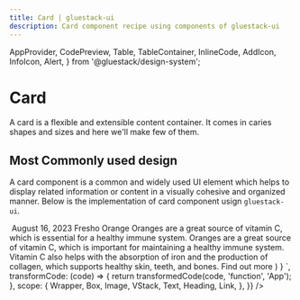 ```yaml
---
title: Card | gluestack-ui
description: Card component recipe using components of gluestack-ui
---
```



  AppProvider,
  CodePreview,
  Table,
  TableContainer,
  InlineCode,
  AddIcon,
  InfoIcon,
  Alert,
} from '@gluestack/design-system';


<Meta title="Recipes/Card" />

# Card

A card is a flexible and extensible content container. It comes in caries shapes and sizes and here we'll make few of them.

## Most Commonly used design

A card component is a common and widely used UI element which helps to display related information or content in a visually cohesive and organized manner. Below is the implementation of card component usign `gluestack-ui`.

<AppProvider config={config}>
  <CodePreview
    showComponentRenderer={true}
    showArgsController={false}
    metaData={{
      code: `
        function App () {
          return (   
            <Box
            maxWidth='$64'
            borderColor='$borderLight200'
            borderRadius='$lg'
            borderWidth='$1'
            my="$4"
            overflow="hidden"
            sx={{
              "@base": {
              mx: '$5',
              },
              "@lg":{
                my:"0"
              },
              "_dark": {
                bg:"$backgroundDark900",
                borderColor: '$borderDark800'
              },
            }}
          >
            <Box >
              <Image
                h={150}
                source={{
                  uri: 'https://drive.google.com/uc?export=view&id=1h1e89BtQCp6JdGiKo92dlf5bjHC8hLjt',
                }}        
              />
            </Box>
            <VStack px='$6' pt='$4' pb='$6'>
              <Text _dark={{color:"$textLight200"}} fontSize='$sm'  my='$1.5'>
              August 16, 2023
              </Text>
              <Heading _dark={{color:"$textLight200"}} size='sm' >
              Fresho Orange 
            </Heading>
            <Text my='$1.5' _dark={{color:"$textLight200"}} fontSize='$xs'>
              Oranges are a great source of vitamin C, which is essential for a healthy immune system. Oranges are a great source of vitamin C,
              which is important for maintaining a healthy immune system.
              </Text>
              <Text _dark={{color:"$textLight200"}} my='$1.5' fontSize='$xs' isTruncated="true">
              Vitamin C also helps with the absorption of iron and the production of collagen, which supports healthy skin, teeth, and bones.
              </Text>   
              <Link href="https://gluestack.io/" isExternal>
                <Text fontSize='$sm' color='$pink600'>
                Find out more
                </Text>
              </Link>
            </VStack>
          </Box>    
              ) 
        }
`,
      transformCode: (code) => {
        return transformedCode(code, 'function', 'App');
      },
      scope: {
        Wrapper,
        Box,
        Image,
        VStack,
        Text,
        Heading,
        Link,
      },
    }}
  />
</AppProvider>
